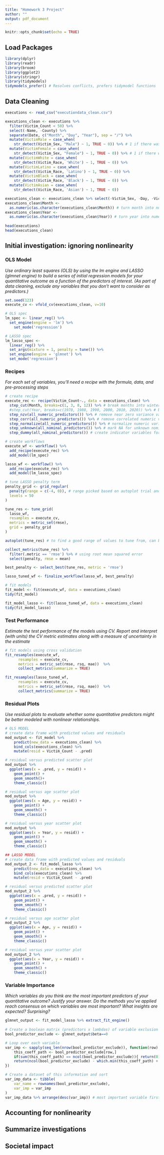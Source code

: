 ```yaml
---
title: "Homework 3 Project"
author: ""
output: pdf_document
---
```


```r
knitr::opts_chunk$set(echo = TRUE)
```

## Load Packages
```r
library(dplyr)
library(readr)
library(broom)
library(ggplot2)
library(stringr)
library(tidymodels) 
tidymodels_prefer() # Resolves conflicts, prefers tidymodel functions
```

## Data Cleaning
```r
executions <- read_csv("executiondata_clean.csv")

executions_clean <- executions %>%
  filter(Victim_Count < 50) %>%
  select(-Name, -County) %>%
  separate(Date, c("Month", "Day", "Year"), sep = "/") %>%
  mutate(VictimMale = case_when(
    str_detect(Victim_Sex, "Male") ~ 1, TRUE ~ 0)) %>% # 1 if there was male victim(s)
  mutate(VictimFemale = case_when(
    str_detect(Victim_Sex, "Female") ~ 1, TRUE ~ 0)) %>% # 1 if there was female victim(s)
  mutate(VictimWhite = case_when(
    str_detect(Victim_Race, 'White') ~ 1, TRUE ~ 0)) %>%
  mutate(VictimLatino = case_when(
    str_detect(Victim_Race, 'Latino') ~ 1, TRUE ~ 0)) %>%
  mutate(VictimBlack = case_when(
    str_detect(Victim_Race, 'Black') ~ 1, TRUE ~ 0)) %>%
  mutate(VictimAsian = case_when(
    str_detect(Victim_Race, 'Asian') ~ 1, TRUE ~ 0)) 

executions_clean <- executions_clean %>% select(-Victim_Sex, -Day, -Victim_Race)
executions_clean$Month <-
  as.numeric(as.character(executions_clean$Month)) # turn month into numeric variable
executions_clean$Year <-
  as.numeric(as.character(executions_clean$Year)) # turn year into numeric variable
  
head(executions)
head(executions_clean) 
```

## Initial investigation: ignoring nonlinearity

### OLS Model
*Use ordinary least squares (OLS) by using the lm engine and LASSO (glmnet engine) to build a series of initial regression models for your quantitative outcome as a function of the predictors of interest. (As part of data cleaning, exclude any variables that you don’t want to consider as predictors.)*
```r
set.seed(123)
execute_cv <- vfold_cv(executions_clean, v=10)
```

```r
# OLS spec
lm_spec <- linear_reg() %>%
  set_engine(engine = 'lm') %>%
    set_mode('regression')

# LASSO spec
lm_lasso_spec <- 
  linear_reg() %>%
  set_args(mixture = 1, penalty = tune()) %>%
  set_engine(engine = 'glmnet') %>%
  set_mode('regression')
```

### Recipes
*For each set of variables, you’ll need a recipe with the formula, data, and pre-processing steps*

```r
# create recipe
execute_rec <- recipe(Victim_Count~., data = executions_clean) %>%
  step_cut(Month, breaks=c(1, 3, 8, 12)) %>% # break months into winter, spring, summer, fall
  #step_cut(Year, breaks=c(1970, 1980, 1990, 2000, 2010, 2020)) %>% # break years into decades
  step_nzv(all_numeric_predictors()) %>% # remove near zero variance values
  step_corr(all_numeric_predictors()) %>% # remove correlated numeric variables
  step_normalize(all_numeric_predictors()) %>% # normalize numeric variables
  step_unknown(all_nominal_predictors()) %>% # mark NA for unknown nominal variables
  step_dummy(all_nominal_predictors()) # create indicator variables for all nominal variables

# create workflows
execute_wf <- workflow() %>%
  add_recipe(execute_rec) %>%
  add_model(lm_spec)

lasso_wf <- workflow() %>%
  add_recipe(execute_rec) %>%
  add_model(lm_lasso_spec)
```

```r
# tune LASSO penalty term
penalty_grid <- grid_regular(
  penalty(range = c(-4, 0)), # range picked based on autoplot trial and error
  levels = 50
)

tune_res <- tune_grid(
  lasso_wf, 
  resamples = execute_cv,
  metrics = metric_set(rmse),
  grid = penalty_grid
)

autoplot(tune_res) # to find a good range of values to tune from, can be commented out

collect_metrics(tune_res) %>%
  filter(.metric == 'rmse') %>% # using root mean squared error
  select(penalty, rmse = mean)

best_penalty <- select_best(tune_res, metric = 'rmse')

lasso_tuned_wf <- finalize_workflow(lasso_wf, best_penalty)
```

```r
# fit models
fit_model <- fit(execute_wf, data = executions_clean)
tidy(fit_model)

fit_model_lasso <- fit(lasso_tuned_wf, data = executions_clean)
tidy(fit_model_lasso)
```


### Test Performance
*Estimate the test performance of the models using CV. Report and interpret (with units) the CV metric estimates along with a measure of uncertainty in the estimate*
```r
# fit models using cross validation
fit_resamples(execute_wf, 
      resamples = execute_cv, 
      metrics = metric_set(rmse, rsq, mae))  %>%
      collect_metrics(summarize = TRUE)

fit_resamples(lasso_tuned_wf, 
      resamples = execute_cv, 
      metrics = metric_set(rmse, rsq, mae))  %>%
      collect_metrics(summarize = TRUE)
```

### Residual Plots
*Use residual plots to evaluate whether some quantitative predictors might be better modeled with nonlinear relationships.*

```r
# OLS MODEL
# create data frame with predicted values and residuals
mod_output <- fit_model %>%
    predict(new_data = executions_clean) %>%
    bind_cols(executions_clean) %>%
    mutate(resid = Victim_Count - .pred)

# residual versus predicted scatter plot
mod_output %>%
  ggplot(aes(x = .pred, y = resid)) +
    geom_point() + 
    geom_smooth()+
    theme_classic()

# residual versus age scatter plot
mod_output %>%
  ggplot(aes(x = Age, y = resid)) +
    geom_point() + 
    geom_smooth() +
    theme_classic()

# residual versus year scatter plot
mod_output %>%
  ggplot(aes(x = Year, y = resid)) +
    geom_point() + 
    geom_smooth() +
    theme_classic()

## LASSO MODEL 
# create data frame with predicted values and residuals
mod_output_2 <- fit_model_lasso %>%
    predict(new_data = executions_clean) %>%
    bind_cols(executions_clean) %>%
    mutate(resid = Victim_Count - .pred)

# residual versus predicted scatter plot
mod_output_2 %>%
  ggplot(aes(x = .pred, y = resid)) +
    geom_point() + 
    geom_smooth() +
    theme_classic()

# residual versus age scatter plot
mod_output_2 %>%
  ggplot(aes(x = Age, y = resid)) +
    geom_point() + 
    geom_smooth() +
    theme_classic()

# residual versus year scatter plot
mod_output_2 %>%
  ggplot(aes(x = Year, y = resid)) +
    geom_point() + 
    geom_smooth() +
    theme_classic()
```

### Variable Importance
*Which variables do you think are the most important predictors of your quantitative outcome? Justify your answer. Do the methods you’ve applied reach consensus on which variables are most important? What insights are expected? Surprising?*

```r

glmnet_output <- fit_model_lasso %>% extract_fit_engine()
    
# Create a boolean matrix (predictors x lambdas) of variable exclusion
bool_predictor_exclude <- glmnet_output$beta==0

# Loop over each variable
var_imp <- sapply(seq_len(nrow(bool_predictor_exclude)), function(row) {
    this_coeff_path <- bool_predictor_exclude[row,]
    if(sum(this_coeff_path) == ncol(bool_predictor_exclude)){ return(0)}else{
    return(ncol(bool_predictor_exclude) - which.min(this_coeff_path) + 1)}
})

# Create a dataset of this information and sort
var_imp_data <- tibble(
    var_name = rownames(bool_predictor_exclude),
    var_imp = var_imp
)
var_imp_data %>% arrange(desc(var_imp)) # most important variable first
```


## Accounting for nonlinearity

## Summarize investigations

## Societal impact